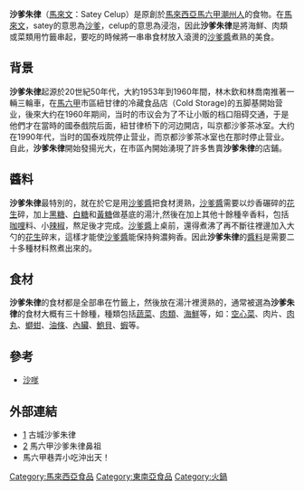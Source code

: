 '''沙爹朱律'''（[[馬來文|馬來文]]：Satey Celup）是原創於[[馬來西亞|馬來西亞]][[馬六甲|馬六甲]][[潮州人|潮州人]]的食物。在[[馬來文|馬來文]]，satey的意思為[[沙爹|沙爹]]，celup的意思為浸泡，因此'''沙爹朱律'''是將海鮮、肉類或菜類用竹籤串起，要吃的時候將一串串食材放入滾燙的[[沙爹醬|沙爹醬]]煮熟的美食。

==背景==
'''沙爹朱律'''起源於20世紀50年代，大約1953年到1960年間，林木欽和林喬南推著一輛三輪車，在[[馬六甲|馬六甲]]市區紐甘律的冷藏食品店（Cold Storage)的五脚基開始营业，後來大约在1960年期间，当时的市议会为了不让小贩的档口阻碍交通，于是他們才在當時的國泰戲院后面，紐甘律桥下的河边開店，叫京都沙爹茶冰室。大约在1990年代，当时的国泰戏院停止营业，而京都沙爹茶冰室也在那时停止营业。自此，'''沙爹朱律'''開始發揚光大，在市區內開始湧現了許多售賣'''沙爹朱律'''的店鋪。

==醬料==
'''沙爹朱律'''最特別的，就在於它是用[[沙爹醬|沙爹醬]]把食材燙熟，[[沙爹醬|沙爹醬]]需要以炒香碾碎的[[花生|花生]]碎，加上[[黑糖|黑糖]]、[[白糖|白糖]]和[[黃糖|黃糖]]做基底的湯汁,然後在加上其他十餘種辛香料，包括[[咖哩|咖哩]]料、小[[辣椒|辣椒]]，熬足後才完成。[[沙爹醬|沙爹醬]]上桌前，還得煮沸了再不斷往裡邊加入大勺的[[花生|花生]]碎末，這樣才能使[[沙爹醬|沙爹醬]]能保持夠濃夠香。因此'''沙爹朱律'''的[[醬料|醬料]]是需要二十多種材料熬煮出來的。

==食材==


'''沙爹朱律'''的食材都是全部串在竹籤上，然後放在湯汁裡燙熟的，通常被選為'''沙爹朱律'''的食材大概有三十餘種，種類包括[[蔬菜|蔬菜]]、[[肉類|肉類]]、[[海鮮|海鮮]]等，如：[[空心菜|空心菜]]、肉片、[[肉丸|肉丸]]、[[螄蚶|螄蚶]]、[[油條|油條]]、[[內臟|內臟]]、[[鮑貝|鮑貝]]、[[蝦|蝦]]等。

==參考==
*[[沙嗲|沙嗲]]

==外部連結==
*[http://www.sinchew-i.com/special/food/node/1406?tid=3]{{Dead link}} 古城沙爹朱律
*[http://www.mediachinese.com/node/977?tid=23] 馬六甲沙爹朱律鼻祖
*馬六甲巷弄小吃沖出天！

{{馬來西亞各族料理}}


[[Category:馬來西亞食品|Category:馬來西亞食品]]
[[Category:東南亞食品|Category:東南亞食品]]
[[Category:火鍋|Category:火鍋]]